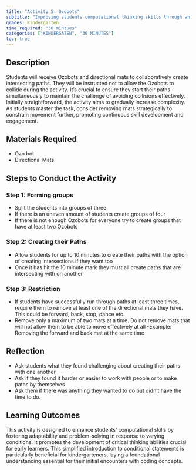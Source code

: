 ```yaml
---
title: "Activity 5: Ozobots"
subtitle: "Improving students computational thinking skills through an conditional activity."
grades: Kindergarten
time_required: "30 mintues"
categories: ["KINDERGATEN", "30 MINUTES"]
toc: true
---
```


## Description

Students will receive Ozobots and directional mats to collaboratively create intersecting paths. They will be instructed not to allow the Ozobots to collide during the activity. It's crucial to ensure they start their paths simultaneously to maintain the challenge of avoiding collisions effectively. Initially straightforward, the activity aims to gradually increase complexity. As students master the task, consider removing mats strategically to constrain movement further, promoting continuous skill development and engagement.

## Materials Required

- Ozo bot
- Directional Mats

## Steps to Conduct the Activity

### Step 1: Forming groups

- Split the students into groups of three
- If there is an uneven amount of students create groups of four
- If there is not enough Ozobots for everyone try to create groups that have at least two Ozobots

### Step 2: Creating their Paths

- Allow students for up to 10 minutes to create their paths with the option of creating intersections if they want too
- Once it has hit the 10 minute mark they must all create paths that are intersecting with on another

### Step 3: Restriction

- If students have successfully run through paths at least three times, require them to remove at least one of the directional mats they have. This could be forward, back, stop, dance etc.
- Remove only a maximum of two mats at a time. Do not remove mats that will not allow them to be able to move effectively at all
    -Example: Removing the forward and back mat at the same time

## Reflection

- Ask students what they found challenging about creating their paths with one another
- Ask if they found it harder or easier to work with people or to make paths by themselves
- Ask them if there was anything they wanted to do but didn't have the time to do.

## Learning Outcomes

This activity is designed to enhance students' computational skills by fostering adaptability and problem-solving in response to varying conditions. It promotes the development of critical thinking abilities crucial for early learners. This simplified introduction to conditional statements is particularly beneficial for kindergarteners, laying a foundational understanding essential for their initial encounters with coding concepts.

